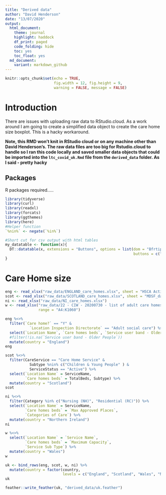 ```yaml
---
title: "Derived data"
author: "David Henderson"
date: "13/07/2020"
output: 
  html_document:
    theme: journal
    highlight: haddock
    df_print: paged
    code_folding: hide
    toc: yes
    toc_float: yes
  md_document:
    variant: markdown_github
---
```


```r
knitr::opts_chunk$set(echo = TRUE,
                      fig.width = 12, fig.height = 9,
                      warning = FALSE, message = FALSE)
```

# Introduction

There are issues with uploading raw data to RStudio.cloud. As a work around I am going to create a simplified data object to create the care home size boxplot. This is a hacky workaround.  

**Note, this RMD won't knit in RStudio cloud or on any machine other than David Henderson's. The raw data files are too big for Rstudio.cloud to handle so I ran this code locally and saved smaller data objects that could be imported into the `ltc_covid_uk.Rmd` file from the `derived_data` folder. As I said - pretty hacky**

## Packages

R packages required.....

```r
library(tidyverse)
library(curl)
library(readxl)
library(forcats)
library(ggthemes)
library(here)
#Helper function
`%nin%` <- negate(`%in%`)

#Short cut for csv output with html tables
my_datatable <- function(x){
  DT::datatable(x, extensions = "Buttons", options = list(dom = "Bfrtip", 
                                                          buttons = c("csv")))
}
```


# Care Home size


```r
eng <- read_xlsx("raw_data/ENGLAND_care_homes.xlsx", sheet = "HSCA Active Locations")
scot <- read_xlsx("raw_data/SCOTLAND_care_homes.xlsx", sheet = "MDSF_data_31 May 2020")
ni <- read_xlsx("raw_data/NI_care_homes.xlsx")
w <- read_xlsx("raw_data/22 - CIW - 20200730 - list of adult care homes in Wales.xlsx", 
               range = "A4:K1060")
```

```r
eng %<>% 
  filter(`Care home?` == "Y" & 
           `Location Inspection Directorate` == "Adult social care") %>% 
  select(`Location Name`, `Care homes beds`, `Service user band - Older People`) %>%
  #filter(!is.na(`Service user band - Older People`))
  mutate(country = "England")
eng
```

```r
scot %<>% 
  filter(CareService == "Care Home Service" & 
           Subtype %nin% c("Children & Young People" ) &
           ServiceStatus == "Active") %>% 
  select(`Location Name` = ServiceName, 
         `Care homes beds` = TotalBeds, Subtype) %>% 
  mutate(country = "Scotland")
scot
```

```r
ni %<>% 
  filter(Category %in% c("Nursing (NH)", "Residential (RC)")) %>% 
  select(`Location Name` = ServiceName,
         `Care homes beds` = `Max Approved Places`,
         `Categories of Care`) %>% 
  mutate(country = "Northern Ireland")
ni
```

```r
w %<>% 
  select(`Location Name` = `Service Name`,
         `Care homes beds` = `Maximum Capacity`,
         `Service Sub Type`) %>% 
  mutate(country = "Wales")
w  
```




```r
uk <- bind_rows(eng, scot, w, ni) %>% 
  mutate(country = factor(country,
                          levels = c("England", "Scotland", "Wales", "Northern Ireland")))
uk
```

```r
feather::write_feather(uk, "derived_data/uk.feather")
```


